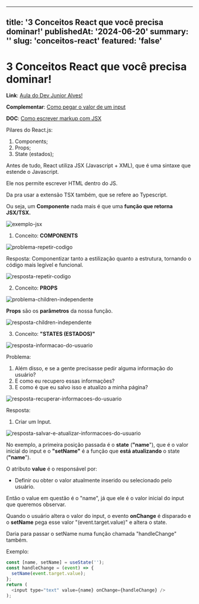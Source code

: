 
---
title: '3 Conceitos React que você precisa dominar!'
publishedAt: '2024-06-20'
summary: ''
slug: 'conceitos-react'
featured: 'false'
---

# 3 Conceitos React que você precisa dominar!

**Link**: <a href="https://youtu.be/3Jg4tsebuTg?list=PLzILwKck99iar3MQeGw3W_MoMlVBYhrCY">Aula do Dev Junior Alves!</a>

**Complementar**:  <a href="https://horadecodar.com.br/como-pegar-valor-de-input-com-react-js/">Como pegar o valor de um input</a>

**DOC**: <a href="https://react.dev/learn/writing-markup-with-jsx">Como escrever markup com JSX</a>

Pilares do React.js:

1. Components;
2. Props;
3. State (estados);

Antes de tudo, React utiliza JSX (Javascript + XML), que é uma sintaxe que estende o Javascript.

Ele nos permite escrever HTML dentro do JS.

Da pra usar a extensão TSX também, que se refere ao Typescript.

Ou seja, um **Componente** nada mais é que uma **função que retorna JSX/TSX.**

<Image
  src="/images/exemplo-jsx.png"
  alt="exemplo-jsx"
  width={400}
  height={400}
/>

1. Conceito: **COMPONENTS**

<Image
  src="/images/problema-repetir-codigo.png"
  alt="problema-repetir-codigo"
  width={700}
  height={400}
/>

Resposta: Componentizar tanto a estilização quanto a estrutura, tornando o código mais legível e funcional.

<Image
  src="/images/resposta-repetir-codigo.png"
  alt="resposta-repetir-codigo"
  width={600}
  height={400}
/>

2. Conceito: **PROPS**

<Image
  src="/images/problema-children-independente.png"
  alt="problema-children-independente"
  width={600}
  height={400}
/>

**Props** são os **parâmetros** da nossa função. 

<Image
  src="/images/resposta-children-independente.png"
  alt="resposta-children-independente"
  width={600}
  height={400}
/>

3. Conceito: **"STATES (ESTADOS)"**

<Image
  src="/images/resposta-informacao-do-usuario.png"
  alt="resposta-informacao-do-usuario"
  width={600}
  height={400}
/>

Problema: 
1. Além disso, e se a gente precisasse pedir alguma informação do usuário?
2. E como eu recupero essas informações?
3. E como é que eu salvo isso e atualizo a minha página?

<Image
  src="/images/resposta-recuperar-informacoes-do-usuario.png"
  alt="resposta-recuperar-informacoes-do-usuario"
  width={600}
  height={400}
/>

Resposta:
1. Criar um Input.

<Image
  src="/images/resposta-salvar-e-atualizar-informacoes-do-usuario.png"
  alt="resposta-salvar-e-atualizar-informacoes-do-usuario"
  width={800}
  height={400}
/>

No exemplo, a primeira posição passada é o **state** (**"name**"), que é o valor inicial do input e o **"setName"** é a função que **está atualizando** o state (**"name**").

O atributo **value** é o responsável por:
- Definir ou obter o valor atualmente inserido ou selecionado pelo usuário. 

Então o value em questão é o "name", já que ele é o valor inicial do input que queremos observar.

Quando o usuário altera o valor do input, o evento **onChange** é disparado e o **setName** pega esse valor "(event.target.value)" e altera o state.

Daria para passar o setName numa função chamada "handleChange" também.

Exemplo: 
```javascript
const [name, setName] = useState('');
const handleChange = (event) => {
  setName(event.target.value);
};
return (
  <input type="text" value={name} onChange={handleChange} />
);
```